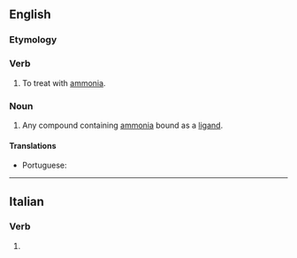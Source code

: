 ==English==

===Etymology===
{{suffix|en|ammonia|ate}}

===Verb===
{{en-verb|ammoniat}}

# {{lb|en|transitive}} To treat with [[ammonia]].

===Noun===
{{en-noun}}

# {{lb|en|inorganic chemistry}} Any compound containing [[ammonia]] bound as a [[ligand]].

====Translations====
{{trans-top|any compound containing ammonia bound as a ligand}}
* Portuguese: {{t|pt|amoniato|m}}
{{trans-mid}}
{{trans-bottom}}

----

==Italian==

===Verb===
{{head|it|verb form}}

# {{inflection of|it|ammonire||2|p|pres|subj}}